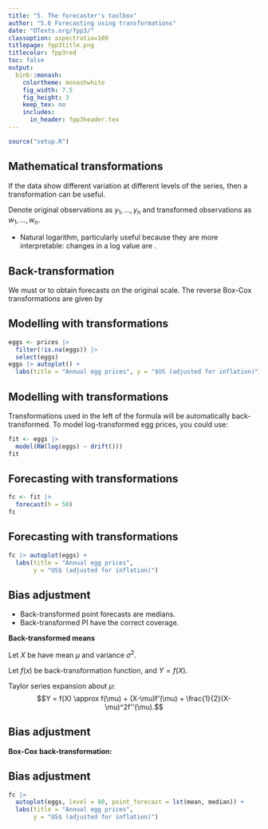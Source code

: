 ```yaml
---
title: "5. The forecaster's toolbox"
author: "5.6 Forecasting using transformations"
date: "OTexts.org/fpp3/"
classoption: aspectratio=169
titlepage: fpp3title.png
titlecolor: fpp3red
toc: false
output:
  binb::monash:
    colortheme: monashwhite
    fig_width: 7.5
    fig_height: 3
    keep_tex: no
    includes:
      in_header: fpp3header.tex
---
```


```r
source("setup.R")
```


## Mathematical transformations
\fontsize{13}{15}\sf

If the data show different variation at different levels of the series, then a transformation can be useful.

Denote original observations as $y_1,\dots,y_n$ and transformed
observations as $w_1, \dots, w_n$.

\begin{block}{Box-Cox transformations}
$$w_t = \left\{\begin{array}{ll}
        \log(y_t),      & \quad \lambda = 0; \\
        (\text{sign}(y_t)|y_t|^\lambda-1)/\lambda, & \quad \lambda \ne 0.
\end{array}\right.$$
\end{block}

* Natural logarithm, particularly useful because they are more interpretable: changes in a log value are \orange{relative (percent) changes on the original scale}.

## Back-transformation

We must \orange{reverse the transformation} or \orange{back-transform} to obtain forecasts on the original scale. The reverse Box-Cox transformations are given by
\begin{block}{Box-Cox back-transformations}
$$ y_t = \left\{\begin{array}{ll}
        \exp(w_t),      & \quad \lambda = 0; \\
        \text{sign}(\lambda w_t+1)|\lambda w_t+1|^{1/\lambda},   & \quad \lambda \ne 0.\end{array}\right.$$
\end{block}


## Modelling with transformations

```r
eggs <- prices |>
  filter(!is.na(eggs)) |>
  select(eggs)
eggs |> autoplot() +
  labs(title = "Annual egg prices", y = "$US (adjusted for inflation)")
```

## Modelling with transformations

Transformations used in the left of the formula will be automatically back-transformed. To model log-transformed egg prices, you could use:

\fontsize{13}{15}\sf

```r
fit <- eggs |>
  model(RW(log(eggs) ~ drift()))
fit
```

## Forecasting with transformations

\fontsize{11}{12}\sf

```r
fc <- fit |>
  forecast(h = 50)
fc
```

## Forecasting with transformations

```r
fc |> autoplot(eggs) +
  labs(title = "Annual egg prices",
       y = "US$ (adjusted for inflation)")
```

## Bias adjustment

  * Back-transformed point forecasts are medians.
  * Back-transformed PI have the correct coverage.

\pause

**Back-transformed means**

Let $X$ be have mean $\mu$ and variance $\sigma^2$.

Let $f(x)$ be back-transformation function, and $Y=f(X)$.

Taylor series expansion about $\mu$:
$$Y = f(X) \approx f(\mu) + (X-\mu)f'(\mu) + \frac{1}{2}(X-\mu)^2f''(\mu).$$\pause\vspace*{-0.4cm}

\begin{alertblock}{}
\centerline{$\E[Y] = \E[f(X)] \approx f(\mu) + \frac12 \sigma^2 f''(\mu)$}
\end{alertblock}

## Bias adjustment

\fontsize{13}{15}\sf

**Box-Cox back-transformation:**
\begin{align*}
y_t &= \left\{\begin{array}{ll}
        \exp(w_t)      & \quad \lambda = 0; \\
        (\lambda W_t+1)^{1/\lambda}  & \quad \lambda \ne 0.
\end{array}\right. \\
f(x) &= \begin{cases}
                        e^x & \quad\lambda=0;\\
 (\lambda x + 1)^{1/\lambda} & \quad\lambda\ne0.
 \end{cases}\\
f''(x) &= \begin{cases}
                        e^x & \quad\lambda=0;\\
 (1-\lambda)(\lambda x + 1)^{1/\lambda-2} & \quad\lambda\ne0.
 \end{cases}
\end{align*}\pause
\begin{alertblock}{}
\centerline{$\E[Y] \approx \begin{cases}
                        e^\mu\left[1+\frac{\sigma^2}{2}\right] & \quad\lambda=0;\\
 (\lambda \mu + 1)^{1/\lambda}\left[1+\frac{\sigma^2(1-\lambda)}{2(\lambda\mu+1)^2}\right] & \quad\lambda\ne0.
 \end{cases}$}
\end{alertblock}

## Bias adjustment

```r
fc |>
  autoplot(eggs, level = 80, point_forecast = lst(mean, median)) +
  labs(title = "Annual egg prices",
       y = "US$ (adjusted for inflation)")
```
